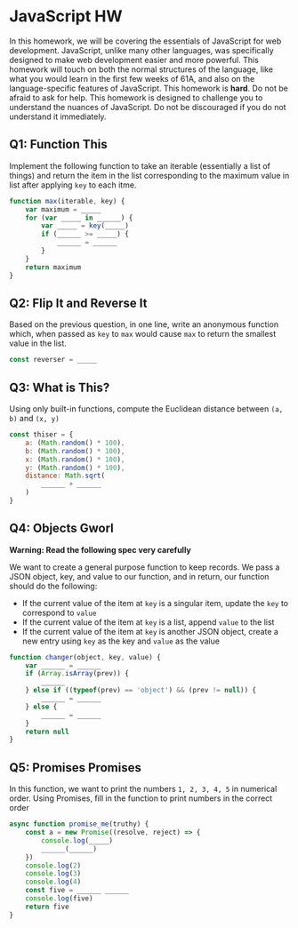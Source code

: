 # JavaScript HW
 
In this homework, we will be covering the essentials of JavaScript for web development. JavaScript, unlike many other languages,
was specifically designed to make web development easier and more powerful. This homework will touch on both the normal structures
of the language, like what you would learn in the first few weeks of 61A, and also on the language-specific features of JavaScript. 
This homework is __hard__. Do not be afraid to ask for help. This homework is designed to challenge you to understand the nuances 
of JavaScript. Do not be discouraged if you do not understand it immediately.

## Q1: Function This

Implement the following function to take an iterable (essentially a list of things) 
and return the item in the list corresponding to the maximum value in list after applying `key` to each itme.

```js 
function max(iterable, key) {
    var maximum = _____
    for (var _____ in ______) {
        var _____ = key(_____)
        if (______ >= _____) {
            ______ = ______
        }
    }
    return maximum
}

```

## Q2: Flip It and Reverse It

Based on the previous question, in one line, write an anonymous function which, when passed as `key` to `max` would cause `max`
to return the smallest value in the list.

```js
const reverser = _____
```

## Q3: What is This?

Using only built-in functions, compute the Euclidean distance between `(a, b)` and `(x, y)`

```js
const thiser = {
    a: (Math.random() * 100),
    b: (Math.random() * 100),
    x: (Math.random() * 100),
    y: (Math.random() * 100),
    distance: Math.sqrt(
        ______ + ______
    )    
}
```

## Q4: Objects Gworl

__Warning: Read the following spec very carefully__

We want to create a general purpose function to keep records. We pass a JSON object, key, and value to our function, and in return,
our function should do the following:
- If the current value of the item at `key` is a singular item, update the `key` to correspond to `value`
- If the current value of the item at `key` is a list, append `value` to the list
- If the current value of the item at `key` is another JSON object, create a new entry using `key` as the key and `value` as the value

```js
function changer(object, key, value) {
    var ______ = ______
    if (Array.isArray(prev)) {
        ______
    } else if ((typeof(prev) == 'object') && (prev != null)) {
        ______ = ______
    } else {
        ______ = ______
    }
    return null
}
```

## Q5: Promises Promises

In this function, we want to print the numbers `1, 2, 3, 4, 5` in numerical order. Using Promises, fill in the function to 
print numbers in the correct order

```js
async function promise_me(truthy) {
    const a = new Promise((resolve, reject) => {
        console.log(_____)
        ______(______)
    })
    console.log(2)
    console.log(3)
    console.log(4)
    const five = ______ ______
    console.log(five)
    return five
}
```